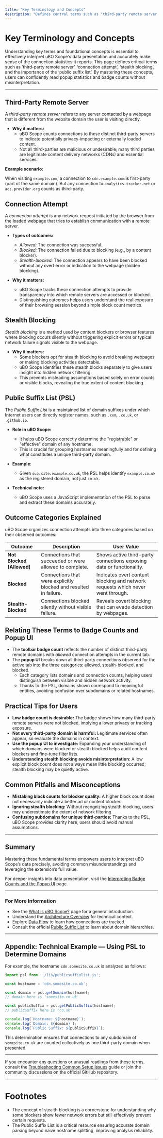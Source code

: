 ```yaml
---
title: "Key Terminology and Concepts"
description: "Defines central terms such as 'third-party remote server', 'connection attempt', 'stealth blocking', and 'public suffix list', helping users interpret popup statistics and badge counts correctly."
---
```


# Key Terminology and Concepts

Understanding key terms and foundational concepts is essential to effectively interpret uBO Scope's data presentation and accurately make sense of the connection statistics it reports. This page defines critical terms such as ‘third-party remote server’, ‘connection attempt’, ‘stealth blocking’, and the importance of the ‘public suffix list’. By mastering these concepts, users can confidently read popup statistics and badge counts without misinterpretation.

---

## Third-Party Remote Server

A *third-party remote server* refers to any server contacted by a webpage that is different from the website domain the user is visiting directly. 

- **Why it matters:**
  - uBO Scope counts connections to these distinct third-party servers to indicate potentially privacy-impacting or externally loaded content.
  - Not all third-parties are malicious or undesirable; many third parties are legitimate content delivery networks (CDNs) and essential services.

**Example scenario:**

When visiting `example.com`, a connection to `cdn.example.com` is first-party (part of the same domain). But any connection to `analytics.tracker.net` or `ads.provider.org` counts as third-party.


## Connection Attempt

A *connection attempt* is any network request initiated by the browser from the loaded webpage that tries to establish communication with a remote server.

- **Types of outcomes:**
  - *Allowed:* The connection was successful.
  - *Blocked:* The connection failed due to blocking (e.g., by a content blocker).
  - *Stealth-blocked:* The connection appears to have been blocked without any overt error or indication to the webpage (hidden blocking).

- **Why it matters:**
  - uBO Scope tracks these connection attempts to provide transparency into which remote servers are accessed or blocked.
  - Distinguishing outcomes helps users understand the real exposure of their browsing session beyond simple block count metrics.


## Stealth Blocking

*Stealth blocking* is a method used by content blockers or browser features where blocking occurs silently without triggering explicit errors or typical network failure signals visible to the webpage.

- **Why it matters:**
  - Some blockers opt for stealth blocking to avoid breaking webpages or making blocking activities detectable.
  - uBO Scope identifies these stealth blocks separately to give users insight into hidden network filtering.
  - This prevents misleading assumptions based solely on error counts or visible blocks, revealing the true extent of content blocking.


## Public Suffix List (PSL)

The *Public Suffix List* is a maintained list of domain suffixes under which Internet users can directly register names, such as `.com`, `.co.uk`, or `.github.io`.

- **Role in uBO Scope:**
  - It helps uBO Scope correctly determine the "registrable" or "effective" domain of any hostname.
  - This is crucial for grouping hostnames meaningfully and for defining what constitutes a unique third-party domain.

- **Example:**
  - Given `sub.site.example.co.uk`, the PSL helps identify `example.co.uk` as the registered domain, not just `co.uk`.

- **Technical note:**
  - uBO Scope uses a JavaScript implementation of the PSL to parse and extract these domains accurately.


## Outcome Categories Explained

uBO Scope organizes connection attempts into three categories based on their observed outcomes:

| Outcome         | Description                                 | User Value                                |
|-----------------|---------------------------------------------|-------------------------------------------|
| **Not Blocked (Allowed)** | Connections that succeeded or were allowed to complete. | Shows active third-party connections exposing data or functionality. |
| **Blocked**           | Connections that were explicitly blocked and resulted in failure. | Indicates overt content blocking and network requests which never went through. |
| **Stealth-Blocked**   | Connections blocked silently without visible failure.  | Reveals covert blocking that can evade detection by webpages. |


## Relating These Terms to Badge Counts and Popup UI

- The **toolbar badge count** reflects the number of distinct third-party remote domains with *allowed* connection attempts in the current tab.
- The **popup UI** breaks down all third-party connections observed for the active tab into the three categories: allowed, stealth-blocked, and blocked.
  - Each category lists domains and connection counts, helping users distinguish between visible and hidden network activity.
  - Thanks to the PSL, domains shown correspond to meaningful entities, avoiding confusion over subdomains or related hostnames.


## Practical Tips for Users

- **Low badge count is desirable:** The badge shows how many third-party remote servers were not blocked, implying a lower privacy or tracking exposure.
- **Not every third-party domain is harmful:** Legitimate services often appear, so evaluate the domains in context.
- **Use the popup UI to investigate:** Expanding your understanding of which domains were blocked or stealth blocked helps audit content blockers and fine-tune filter lists.
- **Understanding stealth blocking avoids misinterpretation:** A low explicit block count does not always mean little blocking occurred; stealth blocking may be quietly active.


## Common Pitfalls and Misconceptions

- **Mistaking block counts for blocker quality:** A higher block count does not necessarily indicate a better ad or content blocker.
- **Ignoring stealth blocking:** Without recognizing stealth blocking, users may underestimate the extent of network filtering.
- **Confusing subdomains for unique third-parties:** Thanks to the PSL, uBO Scope provides clarity here; users should avoid manual assumptions.


---

## Summary

Mastering these fundamental terms empowers users to interpret uBO Scope’s data precisely, avoiding common misunderstandings and leveraging the extension’s full value.

For deeper insights into data presentation, visit the [Interpreting Badge Counts and the Popup UI](/overview/concepts-terminology/interpreting-badge-and-popup) page.

---

### For More Information

- See the [What is uBO Scope?](/overview/product-intro/what-is-uboscope) page for a general introduction.
- Understand the [Architecture Overview](/overview/how-it-works/architecture-overview) for technical context.
- Explore [Data Flow](/overview/how-it-works/data-flow-connection-tracking) to learn how connections are tracked.
- Consult the official [Public Suffix List](http://publicsuffix.org/) to learn about domain hierarchies.

---

## Appendix: Technical Example — Using PSL to Determine Domains

For example, the hostname `cdn.somesite.co.uk` is analyzed as follows:

```js
import psl from './lib/publicsuffixlist.js';

const hostname = 'cdn.somesite.co.uk';

const domain = psl.getDomain(hostname);
// domain here is 'somesite.co.uk'

const publicSuffix = psl.getPublicSuffix(hostname);
// publicSuffix here is 'co.uk'

console.log(`Hostname: ${hostname}`);
console.log(`Domain: ${domain}`);
console.log(`Public Suffix: ${publicSuffix}`);
```

This determination ensures that connections to any subdomain of `somesite.co.uk` are counted collectively as one third-party domain when presented.


---

If you encounter any questions or unusual readings from these terms, consult the [Troubleshooting Common Setup Issues](/getting-started/usage-validation/troubleshooting-installation) guide or join the community discussions on the official GitHub repository.


---

# Footnotes
- The concept of stealth blocking is a cornerstone for understanding why some blockers show fewer network errors but still effectively prevent certain requests.
- The Public Suffix List is a critical resource ensuring accurate domain parsing beyond naive hostname splitting, improving analysis reliability.




